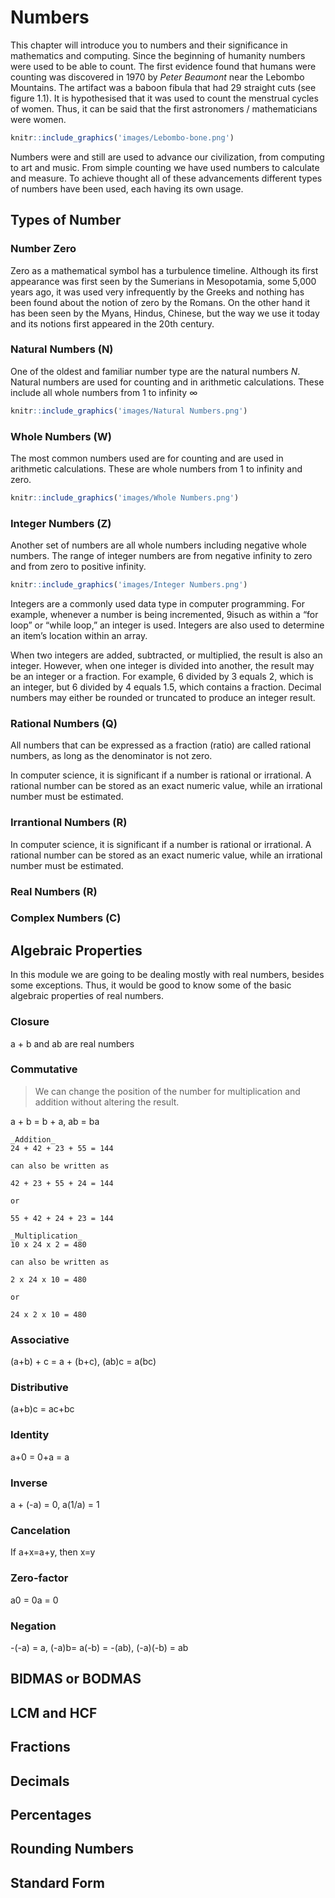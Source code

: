 # Numbers {#numbers}

This chapter will introduce you to numbers and their significance in mathematics and computing.
Since the beginning of humanity numbers were used to be able to count. The first evidence found that humans were counting was discovered in 1970 by _Peter Beaumont_ near the Lebombo Mountains. The artifact was a baboon fibula that had 29 straight cuts (see figure 1.1). It is hypothesised that it was used to count the menstrual cycles of women. Thus, it can be said that the first astronomers / mathematicians were women.  

```r
knitr::include_graphics('images/Lebombo-bone.png')
```

Numbers were and still are used to advance our civilization, from computing to art and music. From simple counting we have used numbers to calculate and measure. To achieve thought all of these advancements different types of numbers have been used, each having its own usage. 

## Types of Number

### Number Zero
Zero as a mathematical symbol has a turbulence timeline. Although its first appearance was first seen by the Sumerians in Mesopotamia, some 5,000 years ago, it was used very infrequently by the Greeks and nothing has been found about the notion of zero by the Romans. On the other hand it has been seen by the Myans, Hindus, Chinese, but the way we use it today and its notions first appeared in the 20th century.

### Natural Numbers (N)
One of the oldest and familiar number type are the natural numbers $N$.
Natural numbers are used for counting and in arithmetic calculations. These include all whole numbers from 1 to infinity $\infty$

```r
knitr::include_graphics('images/Natural Numbers.png')
```

### Whole Numbers (W)
The most common numbers used are for counting and are used in arithmetic calculations. These are whole numbers from 1 to infinity and zero.

```r
knitr::include_graphics('images/Whole Numbers.png')
```

### Integer Numbers (Z)
Another set of numbers are all whole numbers including negative whole numbers. The range of integer numbers are from negative infinity to zero and from zero to positive infinity.

```r
knitr::include_graphics('images/Integer Numbers.png')
```
Integers are a commonly used data type in computer programming. For example, whenever a number is being incremented, 9isuch as within a "for loop" or "while loop," an integer is used. Integers are also used to determine an item's location within an array.

When two integers are added, subtracted, or multiplied, the result is also an integer. However, when one integer is divided into another, the result may be an integer or a fraction. For example, 6 divided by 3 equals 2, which is an integer, but 6 divided by 4 equals 1.5, which contains a fraction. Decimal numbers may either be rounded or truncated to produce an integer result.

### Rational Numbers (Q)
All numbers that can be expressed as a fraction (ratio) are called rational numbers, as long as the denominator is not zero. 

In computer science, it is significant if a number is rational or irrational. A rational number can be stored as an exact numeric value, while an irrational number must be estimated.

### Irrantional Numbers (R\Q)

In computer science, it is significant if a number is rational or irrational. A rational number can be stored as an exact numeric value, while an irrational number must be estimated.

### Real Numbers (R)
### Complex Numbers (C)
## Algebraic Properties
In this module we are going to be dealing mostly with real numbers, besides some exceptions. Thus, it would be good to know some of the basic algebraic properties of real numbers.

### Closure
a + b and ab are real numbers

### Commutative
> We can change the position of the number for multiplication and addition without altering the result.

a + b = b + a, ab = ba

```
_Addition_
24 + 42 + 23 + 55 = 144   

can also be written as

42 + 23 + 55 + 24 = 144   

or

55 + 42 + 24 + 23 = 144   

_Multiplication_
10 x 24 x 2 = 480

can also be written as

2 x 24 x 10 = 480

or

24 x 2 x 10 = 480

```

### Associative
(a+b) + c = a + (b+c), (ab)c = a(bc)

### Distributive
(a+b)c = ac+bc

### Identity
a+0 = 0+a = a

### Inverse
a + (-a) = 0, a(1/a) = 1

### Cancelation
If a+x=a+y, then x=y

### Zero-factor
a0 = 0a = 0

### Negation
-(-a) = a, (-a)b= a(-b) = -(ab), (-a)(-b) = ab


## BIDMAS or BODMAS

## LCM and HCF

## Fractions

## Decimals

## Percentages

## Rounding Numbers

## Standard Form
